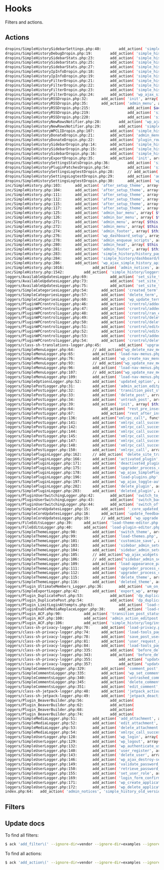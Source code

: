 # Hooks

Filters and actions.

## Actions

```sh
dropins/SimpleHistorySidebarSettings.php:40:		add_action( 'simple_history/dropin/sidebar/sidebar_html', array( $this, 'on_sidebar_html' ), 5 );
dropins/SimpleHistoryDebugDropin.php:19:		add_action( 'simple_history/log_argument/context', array( $this, 'onLogArgumentContext' ), 10, 4 );
dropins/SimpleHistorySidebarStats.php:23:		add_action( 'simple_history/dropin/sidebar/sidebar_html', array( $this, 'on_sidebar_html' ), 5 );
dropins/SimpleHistorySidebarStats.php:25:		add_action( 'simple_history/enqueue_admin_scripts', array( $this, 'on_admin_enqueue_scripts' ) );
dropins/SimpleHistorySidebarStats.php:27:		add_action( 'simple_history/admin_footer', array( $this, 'on_admin_footer' ) );
dropins/SimpleHistoryIpInfoDropin.php:18:		add_action( 'simple_history/enqueue_admin_scripts', array( $this, 'enqueue_admin_scripts' ) );
dropins/SimpleHistoryIpInfoDropin.php:19:		add_action( 'simple_history/admin_footer', array( $this, 'add_js_template' ) );
dropins/SimpleHistoryFilterDropin.php:21:		add_action( 'simple_history/enqueue_admin_scripts', array( $this, 'enqueue_admin_scripts' ) );
dropins/SimpleHistoryFilterDropin.php:22:		add_action( 'simple_history/history_page/before_gui', array( $this, 'gui_page_filters' ) );
dropins/SimpleHistoryFilterDropin.php:23:		add_action( 'simple_history/dashboard/before_gui', array( $this, 'gui_page_filters' ) );
dropins/SimpleHistoryFilterDropin.php:24:		add_action( 'wp_ajax_simple_history_filters_search_user', array( $this, 'ajax_simple_history_filters_search_user' ) );
dropins/SimpleHistoryRSSDropin.php:32:		add_action( 'init', array( $this, 'checkForRssFeedRequest' ) );
dropins/SimpleHistoryRSSDropin.php:35:		add_action( 'admin_menu', array( $this, 'addSettings' ), 11 );
dropins/SimpleHistoryRSSDropin.php:215:					add_action( $action_tag, array( $this, 'onCanReadSingleLogger' ), 10, 3 );
dropins/SimpleHistoryRSSDropin.php:219:					add_action( 'simple_history/header_just_now_max_time', '__return_zero' );
dropins/SimpleHistoryRSSDropin.php:220:					add_action( 'simple_history/header_time_ago_max_time', '__return_zero' );
dropins/SimpleHistoryNewRowsNotifier.php:28:		add_action( 'wp_ajax_SimpleHistoryNewRowsNotifier', array( $this, 'ajax' ) );
dropins/SimpleHistoryNewRowsNotifier.php:29:		add_action( 'simple_history/enqueue_admin_scripts', array( $this, 'enqueue_admin_scripts' ) );
dropins/SimpleHistoryWPCLIDropin.php:107:		add_action( 'simple_history/loggers_user_can_read/can_read_single_logger', '__return_true', 10, 3 );
dropins/SimpleHistoryDonateDropin.php:21:		add_action( 'admin_menu', array( $this, 'add_settings' ), 50 );
dropins/SimpleHistoryDonateDropin.php:22:		add_action( 'plugin_row_meta', array( $this, 'action_plugin_row_meta' ), 10, 2 );
dropins/SimpleHistorySidebarDropin.php:14:		add_action( 'simple_history/enqueue_admin_scripts', array( $this, 'enqueue_admin_scripts' ) );
dropins/SimpleHistorySidebarDropin.php:15:		add_action( 'simple_history/history_page/after_gui', array( $this, 'output_sidebar_html' ) );
dropins/SimpleHistorySidebarDropin.php:16:		add_action( 'simple_history/dropin/sidebar/sidebar_html', array( $this, 'default_sidebar_contents' ) );
dropins/SimpleHistoryExportDropin.php:35:		add_action( 'init', array( $this, 'downloadExport' ) );
dropins/SimpleHistorySettingsStatsDropin.php:36:		add_action( 'simple_history/enqueue_admin_scripts', array( $this, 'on_admin_enqueue_scripts' ) );
dropins/SimpleHistoryPluginPatchesDropin.php:54:		add_action( 'simple_history/log/do_log', array( $this, 'patch_captcha_on_login_on_log' ), 10, 5 );
dropins/SimpleHistorySettingsLogtestDropin.php:28:		// add_action( 'admin_enqueue_scripts', array( $this, 'on_admin_enqueue_scripts') );
dropins/SimpleHistorySettingsLogtestDropin.php:29:		add_action( 'admin_head', array( $this, 'on_admin_head' ) );
dropins/SimpleHistorySettingsLogtestDropin.php:30:		add_action( 'wp_ajax_SimpleHistoryAddLogTest', array( $this, 'on_ajax_add_logtests' ) );
inc/SimpleHistory.php:103:		add_action( 'after_setup_theme', array( $this, 'load_plugin_textdomain' ) );
inc/SimpleHistory.php:104:		add_action( 'after_setup_theme', array( $this, 'add_default_settings_tabs' ) );
inc/SimpleHistory.php:111:		add_action( 'after_setup_theme', array( $this, 'load_loggers' ) );
inc/SimpleHistory.php:112:		add_action( 'after_setup_theme', array( $this, 'load_dropins' ) );
inc/SimpleHistory.php:115:		add_action( 'after_setup_theme', array( $this, 'check_for_upgrade' ), 5 );
inc/SimpleHistory.php:117:		add_action( 'after_setup_theme', array( $this, 'setup_cron' ) );
inc/SimpleHistory.php:125:		add_action( 'admin_bar_menu', array( $this, 'add_admin_bar_network_menu_item' ), 40 );
inc/SimpleHistory.php:126:		add_action( 'admin_bar_menu', array( $this, 'add_admin_bar_menu_item' ), 40 );
inc/SimpleHistory.php:271:		add_action( 'admin_menu', array( $this, 'add_admin_pages' ) );
inc/SimpleHistory.php:272:		add_action( 'admin_menu', array( $this, 'add_settings' ) );
inc/SimpleHistory.php:274:		add_action( 'admin_footer', array( $this, 'add_js_templates' ) );
inc/SimpleHistory.php:276:		add_action( 'wp_dashboard_setup', array( $this, 'add_dashboard_widget' ) );
inc/SimpleHistory.php:278:		add_action( 'admin_enqueue_scripts', array( $this, 'enqueue_admin_scripts' ) );
inc/SimpleHistory.php:280:		add_action( 'admin_head', array( $this, 'onAdminHead' ) );
inc/SimpleHistory.php:281:		add_action( 'admin_footer', array( $this, 'onAdminFooter' ) );
inc/SimpleHistory.php:283:		add_action( 'simple_history/history_page/before_gui', array( $this, 'output_quick_stats' ) );
inc/SimpleHistory.php:284:		add_action( 'simple_history/dashboard/before_gui', array( $this, 'output_quick_stats' ) );
inc/SimpleHistory.php:286:		add_action( 'wp_ajax_simple_history_api', array( $this, 'api' ) );
inc/SimpleHistory.php:1016:				add_action( 'admin_notices', array( $this, 'admin_notice_logger_slug_to_long' ) );
inc/SimpleHistory.php:1542:			add_action( 'simple_history/loggers_loaded', array( $this, 'addWelcomeLogMessage' ) );
loggers/AvailableUpdatesLogger.php:69:			add_action( 'set_site_transient_update_core', array( $this, 'on_setted_update_core_transient' ), 10, 1 );
loggers/AvailableUpdatesLogger.php:73:			add_action( 'set_site_transient_update_plugins', array( $this, 'on_setted_update_plugins_transient' ), 10, 1 );
loggers/AvailableUpdatesLogger.php:75:			add_action( 'set_site_transient_update_themes', array( $this, 'on_setted_update_update_themes' ), 10, 1 );
loggers/SimpleCategoriesLogger.php:54:		add_action( 'created_term', array( $this, 'on_created_term' ), 10, 3 );
loggers/SimpleCategoriesLogger.php:57:		add_action( 'delete_term', array( $this, 'on_delete_term' ), 10, 4 );
loggers/SimpleCategoriesLogger.php:60:		add_action( 'wp_update_term_parent', array( $this, 'on_wp_update_term_parent' ), 10, 5 );
loggers/PluginWPCrontrolLogger.php:46:		add_action( 'crontrol/added_new_event', array( $this, 'added_new_event' ) );
loggers/PluginWPCrontrolLogger.php:47:		add_action( 'crontrol/added_new_php_event', array( $this, 'added_new_event' ) );
loggers/PluginWPCrontrolLogger.php:48:		add_action( 'crontrol/ran_event', array( $this, 'ran_event' ) );
loggers/PluginWPCrontrolLogger.php:49:		add_action( 'crontrol/deleted_event', array( $this, 'deleted_event' ) );
loggers/PluginWPCrontrolLogger.php:50:		add_action( 'crontrol/deleted_all_with_hook', array( $this, 'deleted_all_with_hook' ), 10, 2 );
loggers/PluginWPCrontrolLogger.php:51:		add_action( 'crontrol/edited_event', array( $this, 'edited_event' ), 10, 2 );
loggers/PluginWPCrontrolLogger.php:52:		add_action( 'crontrol/edited_php_event', array( $this, 'edited_event' ), 10, 2 );
loggers/PluginWPCrontrolLogger.php:53:		add_action( 'crontrol/added_new_schedule', array( $this, 'added_new_schedule' ), 10, 3 );
loggers/PluginWPCrontrolLogger.php:54:		add_action( 'crontrol/deleted_schedule', array( $this, 'deleted_schedule' ) );
loggers/class-sh-translations-logger.php:45:		add_action( 'upgrader_process_complete', array( $this, 'on_upgrader_process_complete' ), 10, 2 );
loggers/SimpleMenuLogger.php:64:		// add_action("wp_delete_nav_menu", array($this, "on_wp_delete_nav_menu"), 10, 1 );
loggers/SimpleMenuLogger.php:65:		add_action( 'load-nav-menus.php', array( $this, 'on_load_nav_menus_page_detect_delete' ) );
loggers/SimpleMenuLogger.php:76:		add_action( 'wp_create_nav_menu', array( $this, 'on_wp_create_nav_menu' ), 10, 2 );
loggers/SimpleMenuLogger.php:93:		// add_action("wp_update_nav_menu_item", array($this, "on_wp_update_nav_menu_item"), 10, 3 );
loggers/SimpleMenuLogger.php:96:		add_action( 'load-nav-menus.php', array( $this, 'on_load_nav_menus_page_detect_update' ) );
loggers/SimpleMenuLogger.php:107:		// add_action("wp_update_nav_menu", array($this, "on_wp_update_nav_menu"), 10, 2 );
loggers/SimpleMenuLogger.php:109:		add_action( 'load-nav-menus.php', array( $this, 'on_load_nav_menus_page_detect_locations_update' ) );
loggers/SimpleOptionsLogger.php:52:		add_action( 'updated_option', array( $this, 'on_updated_option' ), 10, 3 );
loggers/SimplePostLogger.php:31:		add_action( 'admin_action_editpost', array( $this, 'on_admin_action_editpost' ) );
loggers/SimplePostLogger.php:32:		add_action( 'transition_post_status', array( $this, 'on_transition_post_status' ), 10, 3 );
loggers/SimplePostLogger.php:33:		add_action( 'delete_post', array( $this, 'on_delete_post' ) );
loggers/SimplePostLogger.php:34:		add_action( 'untrash_post', array( $this, 'on_untrash_post' ) );
loggers/SimplePostLogger.php:39:		add_action( 'init', array( $this, 'add_rest_hooks' ), 99 );
loggers/SimplePostLogger.php:64:			add_action( "rest_pre_insert_{$post_type->name}", array( $this, 'on_rest_pre_insert' ), 10, 2 );
loggers/SimplePostLogger.php:67:			add_action( "rest_after_insert_{$post_type->name}", array( $this, 'on_rest_after_insert' ), 10, 3 );
loggers/SimplePostLogger.php:136:		add_action("xmlrpc_call", function($method) {
loggers/SimplePostLogger.php:141:		add_action( 'xmlrpc_call_success_blogger_newPost', array( $this, 'on_xmlrpc_newPost' ), 10, 2 );
loggers/SimplePostLogger.php:142:		add_action( 'xmlrpc_call_success_mw_newPost', array( $this, 'on_xmlrpc_newPost' ), 10, 2 );
loggers/SimplePostLogger.php:144:		add_action( 'xmlrpc_call_success_blogger_editPost', array( $this, 'on_xmlrpc_editPost' ), 10, 2 );
loggers/SimplePostLogger.php:145:		add_action( 'xmlrpc_call_success_mw_editPost', array( $this, 'on_xmlrpc_editPost' ), 10, 2 );
loggers/SimplePostLogger.php:147:		add_action( 'xmlrpc_call_success_blogger_deletePost', array( $this, 'on_xmlrpc_deletePost' ), 10, 2 );
loggers/SimplePostLogger.php:148:		add_action( 'xmlrpc_call_success_wp_deletePage', array( $this, 'on_xmlrpc_deletePost' ), 10, 2 );
loggers/SimplePostLogger.php:150:		add_action( 'xmlrpc_call', array( $this, 'on_xmlrpc_call' ), 10, 1 );
loggers/SimplePluginLogger.php:162:		// add_action( 'delete_site_transient_update_plugins', array( $this, "remove_saved_versions" ) );
loggers/SimplePluginLogger.php:166:		add_action( 'activated_plugin', array( $this, 'on_activated_plugin' ), 10, 2 );
loggers/SimplePluginLogger.php:171:		add_action( 'deactivated_plugin', array( $this, 'on_deactivated_plugin' ), 10, 2 );
loggers/SimplePluginLogger.php:175:		add_action( 'upgrader_process_complete', array( $this, 'on_upgrader_process_complete' ), 10, 2 );
loggers/SimplePluginLogger.php:178:		add_action( 'wp_ajax_SimplePluginLogger_GetGitHubPluginInfo', array( $this, 'ajax_GetGitHubPluginInfo' ) );
loggers/SimplePluginLogger.php:196:		add_action( 'load-plugins.php', array( $this, 'handle_auto_update_change' ) );
loggers/SimplePluginLogger.php:197:		add_action( 'wp_ajax_toggle-auto-updates', array( $this, 'handle_auto_update_change' ), 1, 1 );
loggers/SimplePluginLogger.php:202:		add_action( 'delete_plugin', array( $this, 'on_action_delete_plugin' ), 10, 1 );
loggers/SimplePluginLogger.php:203:		add_action( 'deleted_plugin', array( $this, 'on_action_deleted_plugin' ), 10, 2 );
loggers/PluginUserSwitchingLogger.php:42:		add_action( 'switch_to_user', array( $this, 'on_switch_to_user' ), 10, 2 );
loggers/PluginUserSwitchingLogger.php:43:		add_action( 'switch_back_user', array( $this, 'on_switch_back_user' ), 10, 2 );
loggers/PluginUserSwitchingLogger.php:44:		add_action( 'switch_off_user', array( $this, 'on_switch_off_user' ), 10, 1 );
loggers/SimpleCoreUpdatesLogger.php:15:		add_action( '_core_updated_successfully', array( $this, 'on_core_updated' ) );
loggers/SimpleCoreUpdatesLogger.php:16:		add_action( 'update_feedback', array( $this, 'on_update_feedback' ) );
loggers/SimpleCoreUpdatesLogger.php:19:		// add_action( 'wp_upgrade', array( $this, "on_wp_upgrade" ), 10, 2 );
loggers/FileEditsLogger.php:39:		add_action( 'load-theme-editor.php', array( $this, 'on_load_theme_editor' ), 10, 1 );
loggers/FileEditsLogger.php:40:		add_action( 'load-plugin-editor.php', array( $this, 'on_load_plugin_editor' ), 10, 1 );
loggers/SimpleThemeLogger.php:98:		add_action( 'switch_theme', array( $this, 'on_switch_theme' ), 10, 2 );
loggers/SimpleThemeLogger.php:99:		add_action( 'load-themes.php', array( $this, 'on_page_load_themes' ) );
loggers/SimpleThemeLogger.php:101:		add_action( 'customize_save', array( $this, 'on_action_customize_save' ) );
loggers/SimpleThemeLogger.php:103:		add_action( 'sidebar_admin_setup', array( $this, 'on_action_sidebar_admin_setup__detect_widget_delete' ) );
loggers/SimpleThemeLogger.php:104:		add_action( 'sidebar_admin_setup', array( $this, 'on_action_sidebar_admin_setup__detect_widget_add' ) );
loggers/SimpleThemeLogger.php:105:		// add_action("wp_ajax_widgets-order", array( $this, "on_action_sidebar_admin_setup__detect_widget_order_change"), 1 );
loggers/SimpleThemeLogger.php:106:		// add_action("sidebar_admin_setup", array( $this, "on_action_sidebar_admin_setup__detect_widget_edit") );
loggers/SimpleThemeLogger.php:109:		add_action( 'load-appearance_page_custom-background', array( $this, 'on_page_load_custom_background' ) );
loggers/SimpleThemeLogger.php:111:		add_action( 'upgrader_process_complete', array( $this, 'on_upgrader_process_complete_theme_install' ), 10, 2 );
loggers/SimpleThemeLogger.php:112:		add_action( 'upgrader_process_complete', array( $this, 'on_upgrader_process_complete_theme_update' ), 10, 2 );
loggers/SimpleThemeLogger.php:115:		add_action( 'delete_theme', array( $this, 'on_action_delete_theme' ), 10, 1 );
loggers/SimpleThemeLogger.php:116:		add_action( 'deleted_theme', array( $this, 'on_action_deleted_theme' ), 10, 2 );
loggers/Plugin_UltimateMembers_Logger.php:36:		add_action( 'um_on_login_before_redirect', array( $this, 'on_um_on_login_before_redirect' ), 10, 1 );
loggers/SimpleExportLogger.php:42:		add_action( 'export_wp', array( $this, 'on_export_wp' ), 10, 1 );
loggers/Plugin_DuplicatePost.php:53:			add_action( 'dp_duplicate_post', array( $this, 'onDpDuplicatePost' ), 100, 3 );
loggers/Plugin_DuplicatePost.php:54:			add_action( 'dp_duplicate_page', array( $this, 'onDpDuplicatePost' ), 100, 3 );
loggers/Plugin_LimitLoginAttempts.php:63:			add_action( 'load-settings_page_limit-login-attempts', array( $this, 'on_load_settings_page' ), 10, 1 );
loggers/PluginEnableMediaReplaceLogger.php:38:		add_action( 'load-media_page_enable-media-replace/enable-media-replace', array( $this, 'on_load_plugin_admin_page' ), 10, 1 );
loggers/Plugin_ACF.php:90:			add_action( 'transition_post_status', array( $this, 'on_transition_post_status' ), 5, 3 );
loggers/Plugin_ACF.php:100:			add_action( 'admin_action_editpost', array( $this, 'on_admin_action_editpost' ) );
loggers/Plugin_ACF.php:106:			add_action( 'simple_history/log/inserted', array( $this, 'on_log_inserted' ), 10, 3 );
loggers/class-sh-privacy-logger.php:70:		add_action( 'load-privacy.php', array( $this, 'on_load_privacy_page' ) );
loggers/class-sh-privacy-logger.php:74:		add_action( 'load-tools_page_export_personal_data', array( $this, 'on_load_export_personal_data_page' ) );
loggers/class-sh-privacy-logger.php:78:		add_action( 'save_post_user_request', array( $this, 'on_save_post_user_request' ), 10, 3 );
loggers/class-sh-privacy-logger.php:81:		add_action( 'user_request_action_confirmed', array( $this, 'on_user_request_action_confirmed' ), 10, 1 );
loggers/class-sh-privacy-logger.php:84:		add_action( 'load-tools_page_remove_personal_data', array( $this, 'on_load_page_remove_personal_data' ) );
loggers/class-sh-privacy-logger.php:335:		add_action( 'before_delete_post', array( $this, 'on_before_delete_post_on_personal_data_page' ), 10, 1 );
loggers/class-sh-privacy-logger.php:343:		add_action( 'before_delete_post', array( $this, 'on_before_delete_post_on_remove_personal_data_page' ), 10, 1 );
loggers/class-sh-privacy-logger.php:355:			add_action( "update_option_{$option_name}", array( $this, 'on_update_option_create_privacy_page' ), 10, 3 );
loggers/class-sh-privacy-logger.php:357:			add_action( "update_option_{$option_name}", array( $this, 'on_update_option_set_privacy_page' ), 10, 3 );
loggers/SimpleCommentsLogger.php:329:		add_action( 'comment_post', array( $this, 'on_comment_post' ), 10, 2 );
loggers/SimpleCommentsLogger.php:335:		add_action( 'wp_set_comment_status', array( $this, 'on_wp_set_comment_status' ), 10, 2 );
loggers/SimpleCommentsLogger.php:340:		add_action( 'untrashed_comment', array( $this, 'on_untrashed_comment' ), 10, 1 );
loggers/SimpleCommentsLogger.php:345:		add_action( 'delete_comment', array( $this, 'on_delete_comment' ), 10, 1 );
loggers/SimpleCommentsLogger.php:351:		add_action( 'edit_comment', array( $this, 'on_edit_comment' ), 10, 1 );
loggers/class-sh-jetpack-logger.php:48:		add_action( 'jetpack_activate_module', array( $this, 'on_jetpack_activate_module' ), 10, 2 );
loggers/class-sh-jetpack-logger.php:49:		add_action( 'jetpack_deactivate_module', array( $this, 'on_jetpack_deactivate_module' ), 10, 2 );
loggers/Plugin_BeaverBuilder.php:56:			add_action(
loggers/Plugin_BeaverBuilder.php:62:			add_action(
loggers/Plugin_BeaverBuilder.php:68:			add_action(
loggers/Plugin_BeaverBuilder.php:74:			add_action(
loggers/SimpleMediaLogger.php:51:		add_action( 'add_attachment', array( $this, 'on_add_attachment' ) );
loggers/SimpleMediaLogger.php:52:		add_action( 'edit_attachment', array( $this, 'on_edit_attachment' ) );
loggers/SimpleMediaLogger.php:53:		add_action( 'delete_attachment', array( $this, 'on_delete_attachment' ) );
loggers/SimpleMediaLogger.php:54:		add_action( 'xmlrpc_call_success_mw_newMediaObject', array( $this, 'on_mw_new_media_object' ), 10, 2 );
loggers/SimpleUserLogger.php:128:		add_action( 'wp_login', array( $this, 'onWpLogin' ), 10, 3 );
loggers/SimpleUserLogger.php:129:		add_action( 'wp_logout', array( $this, 'onWpLogout' ), 10, 1 );
loggers/SimpleUserLogger.php:132:		add_action( 'wp_authenticate_user', array( $this, 'onWpAuthenticateUser' ), 10, 2 );
loggers/SimpleUserLogger.php:140:		add_action( 'user_register', array( $this, 'on_user_register' ), 10, 2 );
loggers/SimpleUserLogger.php:143:		add_action( 'delete_user', array( $this, 'onDeleteUser' ), 10, 2 );
loggers/SimpleUserLogger.php:146:		add_action( 'wp_ajax_destroy-sessions', array( $this, 'onDestroyUserSession' ), 0 );
loggers/SimpleUserLogger.php:149:		add_action( 'validate_password_reset', array( $this, 'onValidatePasswordReset' ), 10, 2 );
loggers/SimpleUserLogger.php:150:		add_action( 'retrieve_password_message', array( $this, 'onRetrievePasswordMessage' ), 10, 4 );
loggers/SimpleUserLogger.php:155:		add_action( 'set_user_role', array( $this, 'on_set_user_role' ), 10, 3 );
loggers/SimpleUserLogger.php:169:		add_action( 'login_form_confirm_admin_email', array( $this, 'on_action_login_form_confirm_admin_email' ) );
loggers/SimpleUserLogger.php:171:		add_action( 'wp_create_application_password', array( $this, 'on_action_wp_create_application_password' ), 10, 4 );
loggers/SimpleUserLogger.php:172:		add_action( 'wp_delete_application_password', array( $this, 'on_action_wp_delete_application_password' ), 10, 2 );
index.php:64:	add_action( 'admin_notices', 'simple_history_old_version_admin_notice' );
```

## Filters

## Update docs

To find all filters:

```sh
$ ack 'add_filter\(' --ignore-dir=vendor --ignore-dir=examples --ignore-dir=tests --type=php
```

To find all actions:

```sh
$ ack 'add_action\(' --ignore-dir=vendor --ignore-dir=examples --ignore-dir=tests --type=php
```
